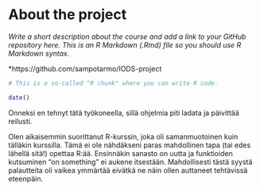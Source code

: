 
# About the project

*Write a short description about the course and add a link to your GitHub repository here. This is an R Markdown (.Rmd) file so you should use R Markdown syntax.*

*https://github.com/sampotarmo/IODS-project

```r
# This is a so-called "R chunk" where you can write R code.

date()

```

Onneksi en tehnyt tätä työkoneella, sillä ohjelmia piti ladata ja päivittää reilusti.

Olen aikaisemmin suorittanut R-kurssin, joka oli samanmuotoinen kuin tälläkin kurssilla. Tämä ei ole nähdäkseni paras mahdollinen tapa (tai edes lähellä sitä!) opettaa R:ää. Ensinnäkin sanasto on uutta ja funktioiden kutsuminen "on something" ei aukene itsestään. Mahdollisesti tästä syystä palautteita oli vaikea ymmärtää eivätkä ne näin ollen auttaneet tehtävissä eteenpäin.